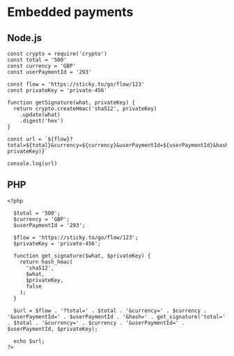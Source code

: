 # Embedded payments

## Node.js

```
const crypto = require('crypto')
const total = '500'
const currency = 'GBP'
const userPaymentId = '293'

const flow = 'https://sticky.to/go/flow/123'
const privateKey = 'private-456'

function getSignature(what, privateKey) {
  return crypto.createHmac('sha512', privateKey)
    .update(what)
    .digest('hex')
}

const url = `${flow}?total=${total}&currency=${currency}&userPaymentId=${userPaymentId}&hash=${getSignature(`total=${total}&currency=${currency}&userPaymentId=${userPaymentId}`, privateKey)}`

console.log(url)
```

## PHP

```
<?php

  $total = '500';
  $currency = 'GBP';
  $userPaymentId = '293';

  $flow = 'https://sticky.to/go/flow/123';
  $privateKey = 'private-456';

  function get_signature($what, $privateKey) {
    return hash_hmac(
      'sha512',
      $what,
      $privateKey,
      false
    );
  }

  $url = $flow . '?total=' . $total . '&currency=' . $currency . '&userPaymentId=' . $userPaymentId . '&hash=' . get_signature('total=' . $total . '&currency=' . $currency . '&userPaymentId=' . $userPaymentId, $privateKey);

  echo $url;
?>
```
